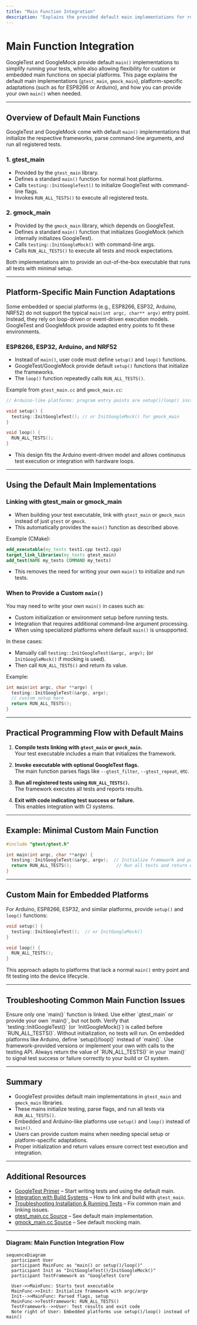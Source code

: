 ```yaml
---
title: "Main Function Integration"
description: "Explains the provided default main implementations for running tests (gtest_main, gmock_main), as well as options for custom or embedded main functions on platforms like ESP8266 or Arduino."
---
```


# Main Function Integration

GoogleTest and GoogleMock provide default `main()` implementations to simplify running your tests, while also allowing flexibility for custom or embedded main functions on special platforms. This page explains the default main implementations (`gtest_main`, `gmock_main`), platform-specific adaptations (such as for ESP8266 or Arduino), and how you can provide your own `main()` when needed.

---

## Overview of Default Main Functions

GoogleTest and GoogleMock come with default `main()` implementations that initialize the respective frameworks, parse command-line arguments, and run all registered tests.

### 1. gtest_main

- Provided by the `gtest_main` library.
- Defines a standard `main()` function for normal host platforms.
- Calls `testing::InitGoogleTest()` to initialize GoogleTest with command-line flags.
- Invokes `RUN_ALL_TESTS()` to execute all registered tests.

### 2. gmock_main

- Provided by the `gmock_main` library, which depends on GoogleTest.
- Defines a standard `main()` function that initializes GoogleMock (which internally initializes GoogleTest).
- Calls `testing::InitGoogleMock()` with command-line args.
- Calls `RUN_ALL_TESTS()` to execute all tests and mock expectations.

Both implementations aim to provide an out-of-the-box executable that runs all tests with minimal setup.

---

## Platform-Specific Main Function Adaptations

Some embedded or special platforms (e.g., ESP8266, ESP32, Arduino, NRF52) do not support the typical `main(int argc, char** argv)` entry point. Instead, they rely on loop-driven or event-driven execution models. GoogleTest and GoogleMock provide adapted entry points to fit these environments.

### ESP8266, ESP32, Arduino, and NRF52

- Instead of `main()`, user code must define `setup()` and `loop()` functions.
- GoogleTest/GoogleMock provide default `setup()` functions that initialize the frameworks.
- The `loop()` function repeatedly calls `RUN_ALL_TESTS()`.

Example from `gtest_main.cc` and `gmock_main.cc`:

```cpp
// Arduino-like platforms: program entry points are setup()/loop() instead of main()

void setup() {
  testing::InitGoogleTest(); // or InitGoogleMock() for gmock_main
}

void loop() {
  RUN_ALL_TESTS();
}
```

- This design fits the Arduino event-driven model and allows continuous test execution or integration with hardware loops.

---

## Using the Default Main Implementations

### Linking with gtest_main or gmock_main

- When building your test executable, link with `gtest_main` or `gmock_main` instead of just `gtest` or `gmock`.
- This automatically provides the `main()` function as described above.

Example (CMake):

```cmake
add_executable(my_tests test1.cpp test2.cpp)
target_link_libraries(my_tests gtest_main)
add_test(NAME my_tests COMMAND my_tests)
```

- This removes the need for writing your own `main()` to initialize and run tests.

### When to Provide a Custom `main()`

You may need to write your own `main()` in cases such as:

- Custom initialization or environment setup before running tests.
- Integration that requires additional command-line argument processing.
- When using specialized platforms where default `main()` is unsupported.

In these cases:

- Manually call `testing::InitGoogleTest(&argc, argv);` (or `InitGoogleMock()` if mocking is used).
- Then call `RUN_ALL_TESTS()` and return its value.

Example:

```cpp
int main(int argc, char **argv) {
  testing::InitGoogleTest(&argc, argv);
  // custom setup here
  return RUN_ALL_TESTS();
}
```

---

## Practical Programming Flow with Default Mains

1. **Compile tests linking with `gtest_main` or `gmock_main`.**  
   Your test executable includes a main that initializes the framework.

2. **Invoke executable with optional GoogleTest flags.**  
   The main function parses flags like `--gtest_filter`, `--gtest_repeat`, etc.

3. **Run all registered tests using `RUN_ALL_TESTS()`.**  
   The framework executes all tests and reports results.

4. **Exit with code indicating test success or failure.**  
   This enables integration with CI systems.

---

## Example: Minimal Custom Main Function

```cpp
#include "gtest/gtest.h"

int main(int argc, char **argv) {
  testing::InitGoogleTest(&argc, argv);  // Initialize framework and parse flags
  return RUN_ALL_TESTS();                 // Run all tests and return exit code
}
```

---

## Custom Main for Embedded Platforms

For Arduino, ESP8266, ESP32, and similar platforms, provide `setup()` and `loop()` functions:

```cpp
void setup() {
  testing::InitGoogleTest();  // or InitGoogleMock()
}

void loop() {
  RUN_ALL_TESTS();
}
```

This approach adapts to platforms that lack a normal `main()` entry point and fit testing into the device lifecycle.

---

## Troubleshooting Common Main Function Issues

<AccordionGroup title="Common Issues and Solutions">
<Accordion title="Linker errors due to multiple mains">
Ensure only one `main()` function is linked. Use either `gtest_main` or provide your own `main()`, but not both.
</Accordion>
<Accordion title="Tests not running or InitGoogleTest() not called">
Verify that `testing::InitGoogleTest()` (or `InitGoogleMock()`) is called before `RUN_ALL_TESTS()`. Without initialization, no tests will run.
</Accordion>
<Accordion title="Unsupported platforms missing setup()/loop()">
On embedded platforms like Arduino, define `setup()/loop()` instead of `main()`. Use framework-provided versions or implement your own with calls to the testing API.
</Accordion>
<Accordion title="Incorrect return code from main()">
Always return the value of `RUN_ALL_TESTS()` in your `main()` to signal test success or failure correctly to your build or CI system.
</Accordion>
</AccordionGroup>

---

## Summary

- GoogleTest provides default main implementations in `gtest_main` and `gmock_main` libraries.
- These mains initialize testing, parse flags, and run all tests via `RUN_ALL_TESTS()`.
- Embedded and Arduino-like platforms use `setup()` and `loop()` instead of `main()`.
- Users can provide custom mains when needing special setup or platform-specific adaptations.
- Proper initialization and return values ensure correct test execution and integration.

---

## Additional Resources

- [GoogleTest Primer](https://github.com/google/googletest/blob/main/docs/primer.md) – Start writing tests and using the default main.
- [Integration with Build Systems](https://github.com/google/googletest/blob/main/docs/getting-started/prerequisites-installation/integration-build-systems.md) – How to link and build with `gtest_main`.
- [Troubleshooting Installation & Running Tests](https://github.com/google/googletest/blob/main/docs/getting-started/first-steps-validation/troubleshooting-common-issues.md) – Fix common main and linking issues.
- [gtest_main.cc Source](https://github.com/google/googletest/blob/main/googletest/src/gtest_main.cc) – See default main implementation.
- [gmock_main.cc Source](https://github.com/google/googletest/blob/main/googlemock/src/gmock_main.cc) – See default mocking main.


---

### Diagram: Main Function Integration Flow

```mermaid
sequenceDiagram
  participant User
  participant MainFunc as "main() or setup()/loop()"
  participant Init as "InitGoogleTest()/InitGoogleMock()"
  participant TestFramework as "GoogleTest Core"

  User->>MainFunc: Starts test executable
  MainFunc->>Init: Initialize framework with argc/argv
  Init-->>MainFunc: Parsed flags, setup
  MainFunc->>TestFramework: RUN_ALL_TESTS()
  TestFramework-->>User: Test results and exit code
  Note right of User: Embedded platforms use setup()/loop() instead of main()
```
